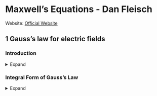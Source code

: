 # Maxwell's Equations - Dan Fleisch {.unnumbered}

Website: [Official Website](https://www.danfleisch.com/maxwell/)

## 1 Gauss’s law for electric fields

### Introduction

<details>
<summary>Expand</summary>

- What are the two kinds of Electric Fields in Maxwell's Equation?
  
<details>
<summary>Answer</summary>
* Electrostatic Fields (from electric charge)
* Induced Electric Field (from changing magnetic field)
</details>

- What type of fields does Gauss's law deal with?
  
<details>
<summary>Answer</summary>
Electrostatic Fields (from electric charge)
</details>

- What is Gauss's Law in words?
  
<details>
<summary>Answer</summary>
Electric charge produces an electric field. The flux of that field passing through any closed surface is proportional to the total charge contained within that surface.
</details>

</details>

### Integral Form of Gauss's Law

<details>
<summary>Expand</summary>

$$\oint_S \vec{E} \cdot \hat{n} da = \frac{q_{enc}}{\epsilon_0}$$

::: {.callout-tip collapse="true"}
## Expand To Learn About Left Hand Side

<!-- <details>
<summary>Expand</summary> -->

* What does the left hand side represent?

<details>
<summary>Answer</summary>
The number of electric field lines (AKA electric flux) passing through a closed surface $S$.
</details>

* What is Electric field?

<details>
<summary>Answer</summary>
The electrical force exerted on one coulomb of charge at that point in space is the electric field at that location.

$$\vec{E} = \frac{\vec{F}_e}{q_0}$$

$\vec{E}$ has units of $\frac{N}{C} = \frac{V}{m}$

Spacing of electric field lines tells you the strength of it.

* Electric field lines go from positive to negative
* Electric field lines vector sums, so they never cross

</details>

- Why do physicists and engineers always talk about small test charges? 

<details>
<summary>Answer</summary>
Because the job of
this charge is to test the electric field at a location, not to add another electric field into the
mix (although you can’t stop it from doing so). Making the test charge infinitesimally
small minimizes the effect of the test charge’s own field.
</details>

- What is the dot product? Why are we taking the dot product between $\vec{E}$ and $\hat{n}$ in Gauss's Law?

<details>
<summary>Answer</summary>
Consider vectors $\vec{A}$ and $\vec{B}$ in space.

What is the projection of $\vec{A}$ onto $\vec{B}$? From trig, it's $|A| \cos \theta$. 

Now the dot product is that projection, multiplied by the magnitude of $\vec{B}$.

$$\vec{A} \cdot \vec{B} = |A| |B| \cos \theta$$

</details>


- What is $\hat{n}$?

<details>
<summary>Answer</summary>
It is the unit normal vector, which has a length of one, and points in the direction perpendicular to the surface.

Note that since $da$ is the tiny amount of area we are considering

$$\hat{n} da = d \vec{a}$$
</details>


- What is the difference between closed surface and open surface?

<details>
<summary>Answer</summary>

* Open Surface - any surface for which it is possible to get from one side to the other without going through the surface
* Closed Surface - a surface that divides space into an "inside" and "outside". Unit Normal Vector $\hat{n}$ always points outwards, away from the volume enclosed by the surface.
</details>

- What does $\vec{E} \cdot \hat{n}$ represent?

<details>
<summary>Answer</summary>
The component of the electric field vector that is perpendicular to the surface.

$$\vec{E} \cdot \hat{n} = |\vec{E}| \cos \theta$$

</details>

- How do you find the mass of a surface with varying density function $\sigma(x, y)$?

<details>
<summary>Answer</summary>
Since mass is density times volume, we can write:

$$Mass = \sigma \cdot Area$$

$$Mass_S = \Sigma_{i = 1}^{N} \sigma_i \cdot Area_i$$

If we let Areas to become infinitesimally small $dA$, we get
$$Mass = \int_{S} \sigma dA$$

This is a *surface intergal*.
</details>

- What does $\int_S \vec{A} \cdot \hat{n} da$ represent?

<details>
<summary>Answer</summary>
It represents the flux of a vector field.

What's a vector field?

It is magnitude and direction quantities distributed in space.

* Scalar Field - something like temperature distribution in a room, where at each point theres a number
* Vector Field - something like flow of fluid, there at every point it has a speed and direction

What's flux $\Phi$?

Flux $\Phi$ of a field over a surface is the amount of flow through that surface.

$$\Phi = \vec{A} \cdot \hat{n} \times (Surface Area)$$
</details>

<!-- end left hand side -->
<!-- </details> -->
:::

::: {.callout-tip collapse="true"}
## Expand To Learn About Right Hand Side

- What is the right hand side in words?
  
<details>
<summary>Answer</summary>
The total amount of enclosed charge normalized by the permittivity of free space.
</details>

- What is $\epsilon_0$ and why is it there?
  
<details>
<summary>Answer</summary>
It is called the permitivity of free space or "vacuum permitivity".

$$\epsilon_0 = 8.854 \times 10^{-12} \frac{F}{m}$$

When we say the permitivity of a material, when are referring to its reponse to an electric field. It is also the key parameter in determining the speed at which an electromagnetic wave propagates through that medium.

High permitivity means it provides higher capacitance. 

In Gauss's Law, $\epsilon_0$ acts as a proportionality constant that relates electric flux to enclosed charge.
</details>

:::

::: {.callout-tip collapse="true"} 
## Exercises

- Five point charges are enclosed in a cylindrical surface $S$. If the
values of the charges are $q_1 = +3 nC$, $q_2 = -2 nC$, $q_3 = +2 nC$, $q_4 = +4 nC$, and $q_5 = -1 nC$, find the total flux through $S$.

<details>
<summary>Answer</summary>

$$\sum_{i=1}^{5} q_i = 3 - 2 + 2 + 4 - 1 = 6 nC = 6 \times 10^{-9} C$$

$$\Phi_E = \frac{q_enc}{\epsilon_0} = \frac{6 \times 10^{-9}C}{8.854 \times 10^{-12} \frac{C}{V \cdot m}} = \boxed{678 \hspace{1mm} Vm}$$

</details>

:::

<!-- end integral form  -->
</details>


<!-- <details>
<summary>Expand</summary>
</details> -->